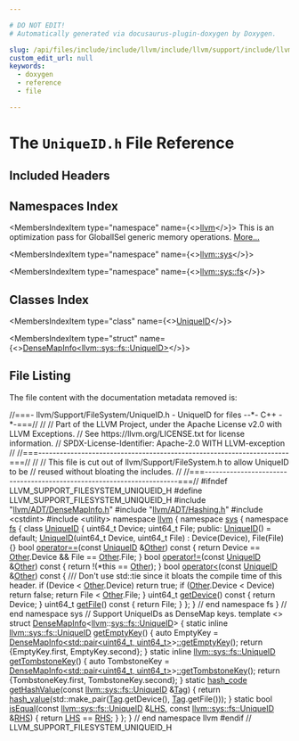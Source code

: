 ```yaml
---

# DO NOT EDIT!
# Automatically generated via docusaurus-plugin-doxygen by Doxygen.

slug: /api/files/include/include/llvm/include/llvm/support/include/llvm/support/filesystem/uniqueid-h
custom_edit_url: null
keywords:
  - doxygen
  - reference
  - file

---
```





# The `UniqueID.h` File Reference

<DoxygenPage pluginConfig={pluginConfig}>



## Included Headers

<IncludesList>
<IncludesListItem
  filePath="llvm/ADT/DenseMapInfo.h"
  permalink="/docs/api/files/include/include/llvm/include/llvm/adt/densemapinfo-h"
  isLocal="true" />
<IncludesListItem
  filePath="llvm/ADT/Hashing.h"
  permalink="/docs/api/files/include/include/llvm/include/llvm/adt/hashing-h"
  isLocal="true" />
<IncludesListItem
  filePath="cstdint"
  permalink=""
  isLocal="false" />
<IncludesListItem
  filePath="utility"
  permalink=""
  isLocal="false" />
</IncludesList>

## Namespaces Index

<MembersIndex>

<MembersIndexItem
  type="namespace"
  name={<><a href="/docs/api/namespaces/llvm">llvm</a></>}>
This is an optimization pass for GlobalISel generic memory operations. <a href="/docs/api/namespaces/llvm/#details">More...</a>
</MembersIndexItem>

<MembersIndexItem
  type="namespace"
  name={<><a href="/docs/api/namespaces/llvm/sys">llvm::sys</a></>}>
</MembersIndexItem>

<MembersIndexItem
  type="namespace"
  name={<><a href="/docs/api/namespaces/llvm/sys/fs">llvm::sys::fs</a></>}>
</MembersIndexItem>

</MembersIndex>

## Classes Index

<MembersIndex>

<MembersIndexItem
  type="class"
  name={<><a href="/docs/api/classes/llvm/sys/fs/uniqueid">UniqueID</a></>}>
</MembersIndexItem>

<MembersIndexItem
  type="struct"
  name={<><a href="/docs/api/structs/llvm/densemapinfo-eed0dd96a0259b551656a6aaa7a9304e">DenseMapInfo&lt;llvm::sys::fs::UniqueID&gt;</a></>}>
</MembersIndexItem>

</MembersIndex>


## File Listing

The file content with the documentation metadata removed is:

<ProgramListing>

<Link id="l00001" /><CodeLine lineNumber="1"><Highlight kind="comment">//===- llvm/Support/FileSystem/UniqueID.h - UniqueID for files --&#42;- C++ -&#42;-===//</Highlight><Highlight kind="normal"></Highlight></CodeLine>
<Link id="l00002" /><CodeLine lineNumber="2"><Highlight kind="normal"></Highlight><Highlight kind="comment">//</Highlight><Highlight kind="normal"></Highlight></CodeLine>
<Link id="l00003" /><CodeLine lineNumber="3"><Highlight kind="normal"></Highlight><Highlight kind="comment">// Part of the LLVM Project, under the Apache License v2.0 with LLVM Exceptions.</Highlight><Highlight kind="normal"></Highlight></CodeLine>
<Link id="l00004" /><CodeLine lineNumber="4"><Highlight kind="normal"></Highlight><Highlight kind="comment">// See https://llvm.org/LICENSE.txt for license information.</Highlight><Highlight kind="normal"></Highlight></CodeLine>
<Link id="l00005" /><CodeLine lineNumber="5"><Highlight kind="normal"></Highlight><Highlight kind="comment">// SPDX-License-Identifier: Apache-2.0 WITH LLVM-exception</Highlight><Highlight kind="normal"></Highlight></CodeLine>
<Link id="l00006" /><CodeLine lineNumber="6"><Highlight kind="normal"></Highlight><Highlight kind="comment">//</Highlight><Highlight kind="normal"></Highlight></CodeLine>
<Link id="l00007" /><CodeLine lineNumber="7"><Highlight kind="normal"></Highlight><Highlight kind="comment">//===----------------------------------------------------------------------===//</Highlight><Highlight kind="normal"></Highlight></CodeLine>
<Link id="l00008" /><CodeLine lineNumber="8"><Highlight kind="normal"></Highlight><Highlight kind="comment">//</Highlight><Highlight kind="normal"></Highlight></CodeLine>
<Link id="l00009" /><CodeLine lineNumber="9"><Highlight kind="normal"></Highlight><Highlight kind="comment">// This file is cut out of llvm/Support/FileSystem.h to allow UniqueID to be</Highlight><Highlight kind="normal"></Highlight></CodeLine>
<Link id="l00010" /><CodeLine lineNumber="10"><Highlight kind="normal"></Highlight><Highlight kind="comment">// reused without bloating the includes.</Highlight><Highlight kind="normal"></Highlight></CodeLine>
<Link id="l00011" /><CodeLine lineNumber="11"><Highlight kind="normal"></Highlight><Highlight kind="comment">//</Highlight><Highlight kind="normal"></Highlight></CodeLine>
<Link id="l00012" /><CodeLine lineNumber="12"><Highlight kind="normal"></Highlight><Highlight kind="comment">//===----------------------------------------------------------------------===//</Highlight><Highlight kind="normal"></Highlight></CodeLine>
<Link id="l00013" /><CodeLine lineNumber="13"><Highlight kind="normal"></Highlight></CodeLine>
<Link id="l00014" /><CodeLine lineNumber="14"><Highlight kind="normal"></Highlight><Highlight kind="preprocessor">#ifndef LLVM&#95;SUPPORT&#95;FILESYSTEM&#95;UNIQUEID&#95;H</Highlight><Highlight kind="normal"></Highlight></CodeLine>
<Link id="l00015" /><CodeLine lineNumber="15"><Highlight kind="normal"></Highlight><Highlight kind="preprocessor">#define LLVM&#95;SUPPORT&#95;FILESYSTEM&#95;UNIQUEID&#95;H</Highlight><Highlight kind="normal"></Highlight></CodeLine>
<Link id="l00016" /><CodeLine lineNumber="16"><Highlight kind="normal"></Highlight></CodeLine>
<Link id="l00017" /><CodeLine lineNumber="17"><Highlight kind="normal"></Highlight><Highlight kind="preprocessor">#include &quot;<a href="/docs/api/files/include/include/llvm/include/llvm/adt/densemapinfo-h">llvm/ADT/DenseMapInfo.h</a>&quot;</Highlight><Highlight kind="normal"></Highlight></CodeLine>
<Link id="l00018" /><CodeLine lineNumber="18"><Highlight kind="normal"></Highlight><Highlight kind="preprocessor">#include &quot;<a href="/docs/api/files/include/include/llvm/include/llvm/adt/hashing-h">llvm/ADT/Hashing.h</a>&quot;</Highlight><Highlight kind="normal"></Highlight></CodeLine>
<Link id="l00019" /><CodeLine lineNumber="19"><Highlight kind="normal"></Highlight><Highlight kind="preprocessor">#include &lt;cstdint&gt;</Highlight><Highlight kind="normal"></Highlight></CodeLine>
<Link id="l00020" /><CodeLine lineNumber="20"><Highlight kind="normal"></Highlight><Highlight kind="preprocessor">#include &lt;utility&gt;</Highlight><Highlight kind="normal"></Highlight></CodeLine>
<Link id="l00021" /><CodeLine lineNumber="21"><Highlight kind="normal"></Highlight></CodeLine>
<Link id="l00022" /><CodeLine lineNumber="22"><Highlight kind="normal"></Highlight><Highlight kind="keyword">namespace </Highlight><Highlight kind="normal"><a href="/docs/api/namespaces/llvm">llvm</a> &#123;</Highlight></CodeLine>
<Link id="l00023" /><CodeLine lineNumber="23"><Highlight kind="normal"></Highlight><Highlight kind="keyword">namespace </Highlight><Highlight kind="normal"><a href="/docs/api/namespaces/llvm/sys">sys</a> &#123;</Highlight></CodeLine>
<Link id="l00024" /><CodeLine lineNumber="24"><Highlight kind="normal"></Highlight><Highlight kind="keyword">namespace </Highlight><Highlight kind="normal"><a href="/docs/api/namespaces/llvm/sys/fs">fs</a> &#123;</Highlight></CodeLine>
<Link id="l00025" /><CodeLine lineNumber="25"><Highlight kind="normal"></Highlight></CodeLine>
<Link id="l00026" /><CodeLine lineNumber="26" lineLink="/docs/api/classes/llvm/sys/fs/uniqueid"><Highlight kind="normal"></Highlight><Highlight kind="keyword">class </Highlight><Highlight kind="normal"><a href="/docs/api/classes/llvm/sys/fs/uniqueid/#a61efe6608ca75b16e4d73f88b5b21be7">UniqueID</a> &#123;</Highlight></CodeLine>
<Link id="l00027" /><CodeLine lineNumber="27"><Highlight kind="normal">  uint64&#95;t Device;</Highlight></CodeLine>
<Link id="l00028" /><CodeLine lineNumber="28"><Highlight kind="normal">  uint64&#95;t File;</Highlight></CodeLine>
<Link id="l00029" /><CodeLine lineNumber="29"><Highlight kind="normal"></Highlight></CodeLine>
<Link id="l00030" /><CodeLine lineNumber="30"><Highlight kind="normal"></Highlight><Highlight kind="keyword">public</Highlight><Highlight kind="normal">:</Highlight></CodeLine>
<Link id="l00031" /><CodeLine lineNumber="31" lineLink="/docs/api/classes/llvm/sys/fs/uniqueid/#a61efe6608ca75b16e4d73f88b5b21be7"><Highlight kind="normal">  <a href="/docs/api/classes/llvm/sys/fs/uniqueid/#a61efe6608ca75b16e4d73f88b5b21be7">UniqueID</a>() = </Highlight><Highlight kind="keywordflow">default</Highlight><Highlight kind="normal">;</Highlight></CodeLine>
<Link id="l00032" /><CodeLine lineNumber="32" lineLink="/docs/api/classes/llvm/sys/fs/uniqueid/#ad4f9424878cde67065ce5bed4c0f940a"><Highlight kind="normal">  <a href="/docs/api/classes/llvm/sys/fs/uniqueid/#ad4f9424878cde67065ce5bed4c0f940a">UniqueID</a>(uint64&#95;t Device, uint64&#95;t File) : Device(Device), File(File) &#123;&#125;</Highlight></CodeLine>
<Link id="l00033" /><CodeLine lineNumber="33"><Highlight kind="normal"></Highlight></CodeLine>
<Link id="l00034" /><CodeLine lineNumber="34" lineLink="/docs/api/classes/llvm/sys/fs/uniqueid/#add6fde7fea39469c83507444b8d62417"><Highlight kind="normal">  </Highlight><Highlight kind="keywordtype">bool</Highlight><Highlight kind="normal"> <a href="/docs/api/classes/llvm/sys/fs/uniqueid/#add6fde7fea39469c83507444b8d62417">operator==</a>(</Highlight><Highlight kind="keyword">const</Highlight><Highlight kind="normal"> <a href="/docs/api/classes/llvm/sys/fs/uniqueid/#a61efe6608ca75b16e4d73f88b5b21be7">UniqueID</a> &amp;<a href="/docs/api/namespaces/llvm/#a9eb4f5b98b70ee4fab9614ed58282c1fa6311ae17c1ee52b36e68aaf4ad066387">Other</a>)</Highlight><Highlight kind="keyword"> const </Highlight><Highlight kind="normal">&#123;</Highlight></CodeLine>
<Link id="l00035" /><CodeLine lineNumber="35"><Highlight kind="normal">    </Highlight><Highlight kind="keywordflow">return</Highlight><Highlight kind="normal"> Device == <a href="/docs/api/namespaces/llvm/#a9eb4f5b98b70ee4fab9614ed58282c1fa6311ae17c1ee52b36e68aaf4ad066387">Other</a>.Device &amp;&amp; File == <a href="/docs/api/namespaces/llvm/#a9eb4f5b98b70ee4fab9614ed58282c1fa6311ae17c1ee52b36e68aaf4ad066387">Other</a>.File;</Highlight></CodeLine>
<Link id="l00036" /><CodeLine lineNumber="36"><Highlight kind="normal">  &#125;</Highlight></CodeLine>
<Link id="l00037" /><CodeLine lineNumber="37" lineLink="/docs/api/classes/llvm/sys/fs/uniqueid/#a45f32d341d7574ed78b2bbdad27907e9"><Highlight kind="normal">  </Highlight><Highlight kind="keywordtype">bool</Highlight><Highlight kind="normal"> <a href="/docs/api/classes/llvm/sys/fs/uniqueid/#a45f32d341d7574ed78b2bbdad27907e9">operator!=</a>(</Highlight><Highlight kind="keyword">const</Highlight><Highlight kind="normal"> <a href="/docs/api/classes/llvm/sys/fs/uniqueid/#a61efe6608ca75b16e4d73f88b5b21be7">UniqueID</a> &amp;<a href="/docs/api/namespaces/llvm/#a9eb4f5b98b70ee4fab9614ed58282c1fa6311ae17c1ee52b36e68aaf4ad066387">Other</a>)</Highlight><Highlight kind="keyword"> const </Highlight><Highlight kind="normal">&#123; </Highlight><Highlight kind="keywordflow">return</Highlight><Highlight kind="normal"> !(&#42;</Highlight><Highlight kind="keyword">this</Highlight><Highlight kind="normal"> == <a href="/docs/api/namespaces/llvm/#a9eb4f5b98b70ee4fab9614ed58282c1fa6311ae17c1ee52b36e68aaf4ad066387">Other</a>); &#125;</Highlight></CodeLine>
<Link id="l00038" /><CodeLine lineNumber="38" lineLink="/docs/api/classes/llvm/sys/fs/uniqueid/#a10862991abad8afeca98cd1c4baeff01"><Highlight kind="normal">  </Highlight><Highlight kind="keywordtype">bool</Highlight><Highlight kind="normal"> <a href="/docs/api/classes/llvm/sys/fs/uniqueid/#a10862991abad8afeca98cd1c4baeff01">operator&lt;</a>(</Highlight><Highlight kind="keyword">const</Highlight><Highlight kind="normal"> <a href="/docs/api/classes/llvm/sys/fs/uniqueid/#a61efe6608ca75b16e4d73f88b5b21be7">UniqueID</a> &amp;<a href="/docs/api/namespaces/llvm/#a9eb4f5b98b70ee4fab9614ed58282c1fa6311ae17c1ee52b36e68aaf4ad066387">Other</a>)</Highlight><Highlight kind="keyword"> const </Highlight><Highlight kind="normal">&#123;</Highlight><Highlight kind="comment"></Highlight></CodeLine>
<Link id="l00039" /><CodeLine lineNumber="39"><Highlight kind="comment">    /// Don&#39;t use std::tie since it bloats the compile time of this header.</Highlight><Highlight kind="normal"></Highlight></CodeLine>
<Link id="l00040" /><CodeLine lineNumber="40"><Highlight kind="normal">    </Highlight><Highlight kind="keywordflow">if</Highlight><Highlight kind="normal"> (Device &lt; <a href="/docs/api/namespaces/llvm/#a9eb4f5b98b70ee4fab9614ed58282c1fa6311ae17c1ee52b36e68aaf4ad066387">Other</a>.Device)</Highlight></CodeLine>
<Link id="l00041" /><CodeLine lineNumber="41"><Highlight kind="normal">      </Highlight><Highlight kind="keywordflow">return</Highlight><Highlight kind="normal"> </Highlight><Highlight kind="keyword">true</Highlight><Highlight kind="normal">;</Highlight></CodeLine>
<Link id="l00042" /><CodeLine lineNumber="42"><Highlight kind="normal">    </Highlight><Highlight kind="keywordflow">if</Highlight><Highlight kind="normal"> (<a href="/docs/api/namespaces/llvm/#a9eb4f5b98b70ee4fab9614ed58282c1fa6311ae17c1ee52b36e68aaf4ad066387">Other</a>.Device &lt; Device)</Highlight></CodeLine>
<Link id="l00043" /><CodeLine lineNumber="43"><Highlight kind="normal">      </Highlight><Highlight kind="keywordflow">return</Highlight><Highlight kind="normal"> </Highlight><Highlight kind="keyword">false</Highlight><Highlight kind="normal">;</Highlight></CodeLine>
<Link id="l00044" /><CodeLine lineNumber="44"><Highlight kind="normal">    </Highlight><Highlight kind="keywordflow">return</Highlight><Highlight kind="normal"> File &lt; <a href="/docs/api/namespaces/llvm/#a9eb4f5b98b70ee4fab9614ed58282c1fa6311ae17c1ee52b36e68aaf4ad066387">Other</a>.File;</Highlight></CodeLine>
<Link id="l00045" /><CodeLine lineNumber="45"><Highlight kind="normal">  &#125;</Highlight></CodeLine>
<Link id="l00046" /><CodeLine lineNumber="46"><Highlight kind="normal"></Highlight></CodeLine>
<Link id="l00047" /><CodeLine lineNumber="47" lineLink="/docs/api/classes/llvm/sys/fs/uniqueid/#a4ce35b2c35c8ce09a44a10484e8a21f3"><Highlight kind="normal">  uint64&#95;t <a href="/docs/api/classes/llvm/sys/fs/uniqueid/#a4ce35b2c35c8ce09a44a10484e8a21f3">getDevice</a>()</Highlight><Highlight kind="keyword"> const </Highlight><Highlight kind="normal">&#123; </Highlight><Highlight kind="keywordflow">return</Highlight><Highlight kind="normal"> Device; &#125;</Highlight></CodeLine>
<Link id="l00048" /><CodeLine lineNumber="48" lineLink="/docs/api/classes/llvm/sys/fs/uniqueid/#aa24a935122d883d1475f528311317151"><Highlight kind="normal">  uint64&#95;t <a href="/docs/api/classes/llvm/sys/fs/uniqueid/#aa24a935122d883d1475f528311317151">getFile</a>()</Highlight><Highlight kind="keyword"> const </Highlight><Highlight kind="normal">&#123; </Highlight><Highlight kind="keywordflow">return</Highlight><Highlight kind="normal"> File; &#125;</Highlight></CodeLine>
<Link id="l00049" /><CodeLine lineNumber="49"><Highlight kind="normal">&#125;;</Highlight></CodeLine>
<Link id="l00050" /><CodeLine lineNumber="50"><Highlight kind="normal"></Highlight></CodeLine>
<Link id="l00051" /><CodeLine lineNumber="51"><Highlight kind="normal">&#125; </Highlight><Highlight kind="comment">// end namespace fs</Highlight><Highlight kind="normal"></Highlight></CodeLine>
<Link id="l00052" /><CodeLine lineNumber="52"><Highlight kind="normal">&#125; </Highlight><Highlight kind="comment">// end namespace sys</Highlight><Highlight kind="normal"></Highlight></CodeLine>
<Link id="l00053" /><CodeLine lineNumber="53"><Highlight kind="normal"></Highlight></CodeLine>
<Link id="l00054" /><CodeLine lineNumber="54"><Highlight kind="normal"></Highlight><Highlight kind="comment">// Support UniqueIDs as DenseMap keys.</Highlight><Highlight kind="normal"></Highlight></CodeLine>
<Link id="l00055" /><CodeLine lineNumber="55" lineLink="/docs/api/structs/llvm/densemapinfo-eed0dd96a0259b551656a6aaa7a9304e"><Highlight kind="normal"></Highlight><Highlight kind="keyword">template</Highlight><Highlight kind="normal"> &lt;&gt; </Highlight><Highlight kind="keyword">struct </Highlight><Highlight kind="normal"><a href="/docs/api/structs/llvm/densemapinfo">DenseMapInfo</a>&lt;<a href="/docs/api/namespaces/llvm">llvm</a>::<a href="/docs/api/classes/llvm/sys/fs/uniqueid">sys::fs::UniqueID</a>&gt; &#123;</Highlight></CodeLine>
<Link id="l00056" /><CodeLine lineNumber="56" lineLink="/docs/api/structs/llvm/densemapinfo-eed0dd96a0259b551656a6aaa7a9304e/#a27f03b1efb38a25cd959447fd90bb20e"><Highlight kind="normal">  </Highlight><Highlight kind="keyword">static</Highlight><Highlight kind="normal"> </Highlight><Highlight kind="keyword">inline</Highlight><Highlight kind="normal"> <a href="/docs/api/classes/llvm/sys/fs/uniqueid">llvm::sys::fs::UniqueID</a> <a href="/docs/api/structs/llvm/densemapinfo-eed0dd96a0259b551656a6aaa7a9304e/#a27f03b1efb38a25cd959447fd90bb20e">getEmptyKey</a>() &#123;</Highlight></CodeLine>
<Link id="l00057" /><CodeLine lineNumber="57"><Highlight kind="normal">    </Highlight><Highlight kind="keyword">auto</Highlight><Highlight kind="normal"> EmptyKey = <a href="/docs/api/structs/llvm/densemapinfo">DenseMapInfo&lt;std::pair&lt;uint64&#95;t, uint64&#95;t&gt;</a>&gt;<a href="/docs/api/structs/llvm/densemapinfo-eed0dd96a0259b551656a6aaa7a9304e/#a27f03b1efb38a25cd959447fd90bb20e">::getEmptyKey</a>();</Highlight></CodeLine>
<Link id="l00058" /><CodeLine lineNumber="58"><Highlight kind="normal">    </Highlight><Highlight kind="keywordflow">return</Highlight><Highlight kind="normal"> &#123;EmptyKey.first, EmptyKey.second&#125;;</Highlight></CodeLine>
<Link id="l00059" /><CodeLine lineNumber="59"><Highlight kind="normal">  &#125;</Highlight></CodeLine>
<Link id="l00060" /><CodeLine lineNumber="60"><Highlight kind="normal"></Highlight></CodeLine>
<Link id="l00061" /><CodeLine lineNumber="61" lineLink="/docs/api/structs/llvm/densemapinfo-eed0dd96a0259b551656a6aaa7a9304e/#a5bfcb19956916425b8c5bded16f878f9"><Highlight kind="normal">  </Highlight><Highlight kind="keyword">static</Highlight><Highlight kind="normal"> </Highlight><Highlight kind="keyword">inline</Highlight><Highlight kind="normal"> <a href="/docs/api/classes/llvm/sys/fs/uniqueid">llvm::sys::fs::UniqueID</a> <a href="/docs/api/structs/llvm/densemapinfo-eed0dd96a0259b551656a6aaa7a9304e/#a5bfcb19956916425b8c5bded16f878f9">getTombstoneKey</a>() &#123;</Highlight></CodeLine>
<Link id="l00062" /><CodeLine lineNumber="62"><Highlight kind="normal">    </Highlight><Highlight kind="keyword">auto</Highlight><Highlight kind="normal"> TombstoneKey =</Highlight></CodeLine>
<Link id="l00063" /><CodeLine lineNumber="63"><Highlight kind="normal">        <a href="/docs/api/structs/llvm/densemapinfo">DenseMapInfo&lt;std::pair&lt;uint64&#95;t, uint64&#95;t&gt;</a>&gt;<a href="/docs/api/structs/llvm/densemapinfo-eed0dd96a0259b551656a6aaa7a9304e/#a5bfcb19956916425b8c5bded16f878f9">::getTombstoneKey</a>();</Highlight></CodeLine>
<Link id="l00064" /><CodeLine lineNumber="64"><Highlight kind="normal">    </Highlight><Highlight kind="keywordflow">return</Highlight><Highlight kind="normal"> &#123;TombstoneKey.first, TombstoneKey.second&#125;;</Highlight></CodeLine>
<Link id="l00065" /><CodeLine lineNumber="65"><Highlight kind="normal">  &#125;</Highlight></CodeLine>
<Link id="l00066" /><CodeLine lineNumber="66"><Highlight kind="normal"></Highlight></CodeLine>
<Link id="l00067" /><CodeLine lineNumber="67" lineLink="/docs/api/structs/llvm/densemapinfo-eed0dd96a0259b551656a6aaa7a9304e/#a6505ad83a6fc5014068ec1e8a9521611"><Highlight kind="normal">  </Highlight><Highlight kind="keyword">static</Highlight><Highlight kind="normal"> <a href="/docs/api/classes/llvm/hash-code">hash&#95;code</a> <a href="/docs/api/structs/llvm/densemapinfo-eed0dd96a0259b551656a6aaa7a9304e/#a6505ad83a6fc5014068ec1e8a9521611">getHashValue</a>(</Highlight><Highlight kind="keyword">const</Highlight><Highlight kind="normal"> <a href="/docs/api/classes/llvm/sys/fs/uniqueid">llvm::sys::fs::UniqueID</a> &amp;<a href="/docs/api/namespaces/llvm/#ac226f3d2b9ca090171a8e0a8cb92c343ac101058e7ea21bbbf2a5ac893088e90b">Tag</a>) &#123;</Highlight></CodeLine>
<Link id="l00068" /><CodeLine lineNumber="68"><Highlight kind="normal">    </Highlight><Highlight kind="keywordflow">return</Highlight><Highlight kind="normal"> <a href="/docs/api/namespaces/llvm/#a0e2e479cf4860dc8a00614e36ee3d5e9">hash&#95;value</a>(std::make&#95;pair(<a href="/docs/api/namespaces/llvm/#ac226f3d2b9ca090171a8e0a8cb92c343ac101058e7ea21bbbf2a5ac893088e90b">Tag</a>.getDevice(), <a href="/docs/api/namespaces/llvm/#ac226f3d2b9ca090171a8e0a8cb92c343ac101058e7ea21bbbf2a5ac893088e90b">Tag</a>.getFile()));</Highlight></CodeLine>
<Link id="l00069" /><CodeLine lineNumber="69"><Highlight kind="normal">  &#125;</Highlight></CodeLine>
<Link id="l00070" /><CodeLine lineNumber="70"><Highlight kind="normal"></Highlight></CodeLine>
<Link id="l00071" /><CodeLine lineNumber="71" lineLink="/docs/api/structs/llvm/densemapinfo-eed0dd96a0259b551656a6aaa7a9304e/#a16f0be0e3b7a71487eaaf5a4891e8134"><Highlight kind="normal">  </Highlight><Highlight kind="keyword">static</Highlight><Highlight kind="normal"> </Highlight><Highlight kind="keywordtype">bool</Highlight><Highlight kind="normal"> <a href="/docs/api/structs/llvm/densemapinfo-eed0dd96a0259b551656a6aaa7a9304e/#a16f0be0e3b7a71487eaaf5a4891e8134">isEqual</a>(</Highlight><Highlight kind="keyword">const</Highlight><Highlight kind="normal"> <a href="/docs/api/classes/llvm/sys/fs/uniqueid">llvm::sys::fs::UniqueID</a> &amp;<a href="/docs/api/files/lib/lib/target/lib/target/x86/x86partialreduction-cpp/#a9e1483f7215664a2315c53c3558d9a8d">LHS</a>,</Highlight></CodeLine>
<Link id="l00072" /><CodeLine lineNumber="72"><Highlight kind="normal">                      </Highlight><Highlight kind="keyword">const</Highlight><Highlight kind="normal"> <a href="/docs/api/classes/llvm/sys/fs/uniqueid">llvm::sys::fs::UniqueID</a> &amp;<a href="/docs/api/files/lib/lib/target/lib/target/x86/x86partialreduction-cpp/#a87b8bfbbe9d8f7146d7f20a5fb42efd0">RHS</a>) &#123;</Highlight></CodeLine>
<Link id="l00073" /><CodeLine lineNumber="73"><Highlight kind="normal">    </Highlight><Highlight kind="keywordflow">return</Highlight><Highlight kind="normal"> <a href="/docs/api/files/lib/lib/target/lib/target/x86/x86partialreduction-cpp/#a9e1483f7215664a2315c53c3558d9a8d">LHS</a> == <a href="/docs/api/files/lib/lib/target/lib/target/x86/x86partialreduction-cpp/#a87b8bfbbe9d8f7146d7f20a5fb42efd0">RHS</a>;</Highlight></CodeLine>
<Link id="l00074" /><CodeLine lineNumber="74"><Highlight kind="normal">  &#125;</Highlight></CodeLine>
<Link id="l00075" /><CodeLine lineNumber="75"><Highlight kind="normal">&#125;;</Highlight></CodeLine>
<Link id="l00076" /><CodeLine lineNumber="76"><Highlight kind="normal"></Highlight></CodeLine>
<Link id="l00077" /><CodeLine lineNumber="77"><Highlight kind="normal">&#125; </Highlight><Highlight kind="comment">// end namespace llvm</Highlight><Highlight kind="normal"></Highlight></CodeLine>
<Link id="l00078" /><CodeLine lineNumber="78"><Highlight kind="normal"></Highlight></CodeLine>
<Link id="l00079" /><CodeLine lineNumber="79"><Highlight kind="normal"></Highlight><Highlight kind="preprocessor">#endif </Highlight><Highlight kind="comment">// LLVM&#95;SUPPORT&#95;FILESYSTEM&#95;UNIQUEID&#95;H</Highlight><Highlight kind="normal"></Highlight></CodeLine>

</ProgramListing>


</DoxygenPage>
